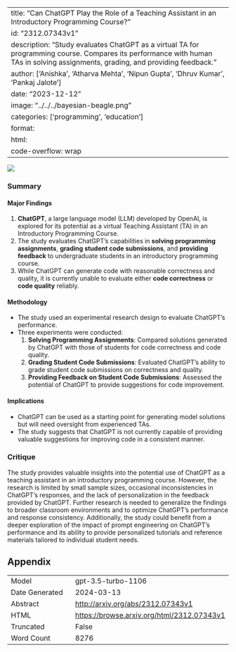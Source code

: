 
---
title: "Can ChatGPT Play the Role of a Teaching Assistant in an Introductory Programming Course?"
id: "2312.07343v1"
description: "Study evaluates ChatGPT as a virtual TA for programming course. Compares its performance with human TAs in solving assignments, grading, and providing feedback."
author: ['Anishka', 'Atharva Mehta', 'Nipun Gupta', 'Dhruv Kumar', 'Pankaj Jalote']
date: "2023-12-12"
image: "../../../bayesian-beagle.png"
categories: ['programming', 'education']
format:
  html:
    code-overflow: wrap
---

![](../../../bayesian-beagle.png)

### Summary

#### Major Findings
1. **ChatGPT**, a large language model (LLM) developed by OpenAI, is explored for its potential as a virtual Teaching Assistant (TA) in an Introductory Programming Course.
2. The study evaluates ChatGPT’s capabilities in **solving programming assignments**, **grading student code submissions**, and **providing feedback** to undergraduate students in an introductory programming course.
3. While ChatGPT can generate code with reasonable correctness and quality, it is currently unable to evaluate either **code correctness** or **code quality** reliably.

#### Methodology
- The study used an experimental research design to evaluate ChatGPT's performance.
- Three experiments were conducted: 
  1. **Solving Programming Assignments**: Compared solutions generated by ChatGPT with those of students for code correctness and code quality.
  2. **Grading Student Code Submissions**: Evaluated ChatGPT’s ability to grade student code submissions on correctness and quality.
  3. **Providing Feedback on Student Code Submissions**: Assessed the potential of ChatGPT to provide suggestions for code improvement.

#### Implications
- ChatGPT can be used as a starting point for generating model solutions but will need oversight from experienced TAs.
- The study suggests that ChatGPT is not currently capable of providing valuable suggestions for improving code in a consistent manner.

### Critique
The study provides valuable insights into the potential use of ChatGPT as a teaching assistant in an introductory programming course. However, the research is limited by small sample sizes, occasional inconsistencies in ChatGPT's responses, and the lack of personalization in the feedback provided by ChatGPT. Further research is needed to generalize the findings to broader classroom environments and to optimize ChatGPT's performance and response consistency. Additionally, the study could benefit from a deeper exploration of the impact of prompt engineering on ChatGPT's performance and its ability to provide personalized tutorials and reference materials tailored to individual student needs.

## Appendix

|          |          |
|----------|----------|
| Model     | gpt-3.5-turbo-1106       |
| Date Generated     | 2024-03-13       |
| Abstract | [http://arxiv.org/abs/2312.07343v1](http://arxiv.org/abs/2312.07343v1)        |
| HTML     | [https://browse.arxiv.org/html/2312.07343v1](https://browse.arxiv.org/html/2312.07343v1)       |
| Truncated       | False       |
| Word Count       | 8276       |